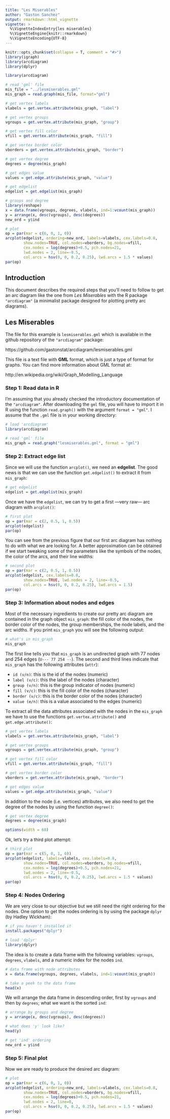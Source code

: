 ```yaml
---
title: "Les Miserables"
author: "Gaston Sanchez"
output: rmarkdown::html_vignette
vignette: >
  %\VignetteIndexEntry{les miserables}
  %\VignetteEngine{knitr::rmarkdown}
  %\VignetteEncoding{UTF-8}
---
```


```r
knitr::opts_chunk$set(collapse = T, comment = "#>")
library(igraph)
library(arcdiagram)
library(dplyr)
```

```r
library(arcdiagram)

# read 'gml' file
mis_file = "../lesmiserables.gml"
mis_graph = read.graph(mis_file, format="gml")

# get vertex labels
vlabels = get.vertex.attribute(mis_graph, "label")

# get vertex groups
vgroups = get.vertex.attribute(mis_graph, "group")

# get vertex fill color
vfill = get.vertex.attribute(mis_graph, "fill")

# get vertex border color
vborders = get.vertex.attribute(mis_graph, "border")

# get vertex degree
degrees = degree(mis_graph)

# get edges value
values = get.edge.attribute(mis_graph, "value")

# get edgelist
edgelist = get.edgelist(mis_graph)

# groups and degree
library(reshape)
x = data.frame(vgroups, degrees, vlabels, ind=1:vcount(mis_graph))
y = arrange(x, desc(vgroups), desc(degrees))
new_ord = y$ind
```

```r
# plot
op = par(mar = c(6, 0, 1, 0))
arcplot(edgelist, ordering=new_ord, labels=vlabels, cex.labels=0.8,
        show.nodes=TRUE, col.nodes=vborders, bg.nodes=vfill, 
        cex.nodes = log(degrees)+0.5, pch.nodes=21,
        lwd.nodes = 2, line=-0.5, 
        col.arcs = hsv(0, 0, 0.2, 0.25), lwd.arcs = 1.5 * values)
par(op)
```



## Introduction

This document describes the required steps that you'll need to follow to get an arc diagram like the one from _Les Miserables_ with the R package `"arcdiagram"` (a minimalist package designed for plotting pretty arc diagrams).


## Les Miserables

The file for this example is `lesmiserables.gml` which is available in the github repository of the `"arcdiagram"` package:

https://github.com/gastonstat/arcdiagram/lesmiserables.gml

This file is a text file with __GML__ format, which is just a type of format for graphs. You can find more information about GML format at:

http://en.wikipedia.org/wiki/Graph_Modelling_Language


### Step 1: Read data in R

I'm assuming that you already checked the introductory documentation of the `"arcdiagram"`.
After downloading the `gml` file, you will have to import it in R using the function `read.graph()` with the argument `format = "gml"`. I assume that the `.gml` file is in your working directory:

```r
# load 'arcdiagram'
library(arcdiagram)

# read 'gml' file
mis_graph = read.graph("lesmiserables.gml", format = "gml")
```


### Step 2: Extract edge list

Since we will use the function `arcplot()`, we need an __edgelist__. The good news is that we can use the function `get.edgelist()` to extract it from `mis_graph`:

```r
# get edgelist
edgelist = get.edgelist(mis_graph)
```

Once we have the `edgelist`, we can try to get a first ---very raw--- arc diagram with `arcplot()`:

```r
# first plot
op = par(mar = c(2, 0.5, 1, 0.5))
arcplot(edgelist)
par(op)
```

You can see from the previous figure that our first arc diagram has nothing to do with what we are looking for. A better approximation can be obtained if we start tweaking some of the parameters like the symbols of the nodes, the color of the arcs, and their line widths:

```r
# second plot
op = par(mar = c(2, 0.5, 1, 0.5))
arcplot(edgelist, cex.labels=0.8,
        show.nodes=TRUE, lwd.nodes = 2, line=-0.5, 
        col.arcs = hsv(0, 0, 0.2, 0.25), lwd.arcs = 1.5)
par(op)
```


### Step 3: Information about nodes and edges

Most of the necessary ingredients to create our pretty arc diagram are contained in the graph object `mis_graph`: the fill color of the nodes, the border color of the nodes, the group memberships, the node labels, and the arc widths. If you print `mis_graph` you will see the following output:

```r
# what's in mis_graph
mis_graph
```

The first line tells you that `mis_graph` is an undirected graph with 77 nodes and 254 edges (`U--- 77 254 --`). The second and third lines indicate that `mis_graph` has the following attributes (`attr`):

- `id (v/n)`: this is the id of the nodes (numeric)
- `label (v/c)`: this the label of the nodes (character)
- `group (v/n)`: this is the group indicator of nodes (numeric)
- `fill (v/c)`: this is the fill color of the nodes (character)
- `border (v/c)`: this is the border color of the nodes (character)
- `value (e/n)`: this is a value associated to the edges (numeric)

To extract all the data attributes associated with the nodes in the `mis_graph` we have to use the functions `get.vertex.attribute()` and `get.edge.attribute()`:

```r
# get vertex labels
vlabels = get.vertex.attribute(mis_graph, "label")

# get vertex groups
vgroups = get.vertex.attribute(mis_graph, "group")

# get vertex fill color
vfill = get.vertex.attribute(mis_graph, "fill")

# get vertex border color
vborders = get.vertex.attribute(mis_graph, "border")

# get edges value
values = get.edge.attribute(mis_graph, "value")
```

In addition to the node (i.e. vertices) attributes, we also need to get the degree of the nodes by using the function `degree()`:

```r
# get vertex degree
degrees = degree(mis_graph)
```

```r
options(width = 60)
```

Ok, let's try a third plot attempt:

```r
# third plot
op = par(mar = c(5, 0, 1, 0))
arcplot(edgelist, labels=vlabels, cex.labels=0.8,
        show.nodes=TRUE, col.nodes=vborders, bg.nodes=vfill, 
        cex.nodes = log(degrees)+0.5, pch.nodes=21,
        lwd.nodes = 2, line=-0.5, 
        col.arcs = hsv(0, 0, 0.2, 0.25), lwd.arcs = 1.5 * values)
par(op)
```


### Step 4: Nodes Ordering

We are very close to our objective but we still need the right ordering for the nodes. One option to get the nodes ordering is by using the package `dplyr` (by Hadley Wickham):

```r
# if you haven't installed it
install.packages("dplyr")

# load 'dplyr'
library(dplyr)
```

The idea is to create a data frame with the following variables: `vgroups`, `degrees`, `vlabels`, and a numeric index for the nodes `ind`.

```r
# data frame with node attributes
x = data.frame(vgroups, degrees, vlabels, ind=1:vcount(mis_graph))

# take a peek to the data frame
head(x)
```

We will arrange the data frame in descending order, first by `vgroups` and then by `degrees`; what we want is the sorted `ind`:

```r
# arrange by groups and degree
y = arrange(x, desc(vgroups), desc(degrees))

# what does 'y' look like?
head(y)

# get 'ind' ordering
new_ord = y$ind
```


### Step 5: Final plot

Now we are ready to produce the desired arc diagram:

```r
# plot
op = par(mar = c(6, 0, 1, 0))
arcplot(edgelist, ordering=new_ord, labels=vlabels, cex.labels=0.8,
        show.nodes=TRUE, col.nodes=vborders, bg.nodes=vfill, 
        cex.nodes = log(degrees)+0.5, pch.nodes=21,
        lwd.nodes = 2, line=0, 
        col.arcs = hsv(0, 0, 0.2, 0.25), lwd.arcs = 1.5 * values)
par(op)
```

